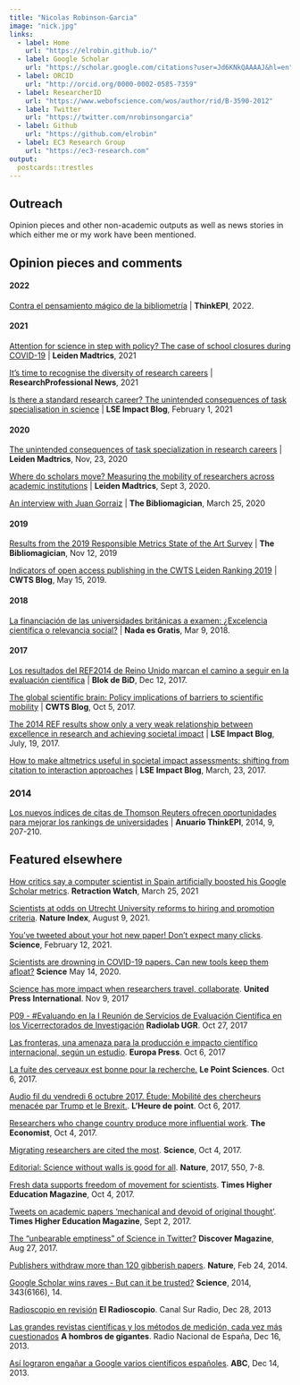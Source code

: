 ```yaml
---
title: "Nicolas Robinson-Garcia"
image: "nick.jpg"
links:
  - label: Home
    url: "https://elrobin.github.io/"
  - label: Google Scholar
    url: "https://scholar.google.com/citations?user=Jd6KNkQAAAAJ&hl=en"
  - label: ORCID
    url: "http://orcid.org/0000-0002-0585-7359"
  - label: ResearcherID
    url: "https://www.webofscience.com/wos/author/rid/B-3590-2012" 
  - label: Twitter
    url: "https://twitter.com/nrobinsongarcia"
  - label: Github
    url: "https://github.com/elrobin" 
  - label: EC3 Research Group
    url: "https://ec3-research.com" 
output:
  postcards::trestles
---
```

 
## Outreach

Opinion pieces and other non-academic outputs as well as news stories in which either me or my work have been mentioned. 

## Opinion pieces and comments

#### 2022
[Contra el pensamiento mágico de la bibliometría](https://doi.org/10.3145/thinkepi.2022.e16a21) | **ThinkEPI**, 2022.

#### 2021
[Attention for science in step with policy? The case of school closures during COVID-19](https://www.leidenmadtrics.nl/articles/attention-for-science-in-step-with-policy-the-case-of-school-closures-during-covid-19) | **Leiden Madtrics**, 2021

[It's time to recognise the diversity of research careers](https://www.researchprofessionalnews.com/rr-funding-insight-2021-2-it-s-time-to-recognise-the-diversity-of-research-careers/) | **ResearchProfessional News**, 2021

[Is there a standard research career? The unintended consequences of task specialisation in science](https://blogs.lse.ac.uk/impactofsocialsciences/2021/02/01/is-there-a-standard-research-career-the-unintended-consequences-of-task-specialisation-in-science/) | **LSE Impact Blog**, February 1, 2021

#### 2020
[The unintended consequences of task specialization in research careers](https://www.leidenmadtrics.nl/articles/the-unintended-consequences-of-task-specialization-in-research-careers) |  **Leiden Madtrics**, Nov, 23, 2020  

[Where do scholars move? Measuring the mobility of researchers across academic institutions](https://www.leidenmadtrics.nl/articles/where-do-scholars-move-measuring-the-mobility-of-researchers-across-academic-institutions) | **Leiden Madtrics**, Sept 3, 2020.  

[An interview with Juan Gorraiz](https://thebibliomagician.wordpress.com/2020/03/25/interview-with-juan-gorraiz/) | **The Bibliomagician**, March 25, 2020  

#### 2019
[Results from the 2019 Responsible Metrics State of the Art Survey](https://thebibliomagician.wordpress.com/2019/11/12/results-from-the-2019-responsible-metrics-state-of-the-art-survey/) | **The Bibliomagician**, Nov 12, 2019  

[Indicators of open access publishing in the CWTS Leiden Ranking 2019](https://www.cwts.nl/blog?article=n-r2w2a4) | **CWTS Blog**, May 15, 2019.  

#### 2018
[La financiación de las universidades británicas a examen: ¿Excelencia científica o relevancia social?](https://nadaesgratis.es/admin/la-financiacion-de-las-universidades-britanicas-a-examen-excelencia-cientifica-o-relevancia-social) | **Nada es Gratis**, Mar 9, 2018.  

#### 2017  
[Los resultados del REF2014 de Reino Unido marcan el camino a seguir en la evaluación científica](https://www.ub.edu/blokdebid/es/content/los-resultados-del-ref2014-del-reino-unido-marcan-el-camino-seguir-en-la-evaluacion) | **Blok de BiD**, Dec 12, 2017.

[The global scientific brain: Policy implications of barriers to scientific mobility](https://www.cwts.nl/blog?article=n-r2r284) | **CWTS Blog**, Oct 5, 2017.  

[The 2014 REF results show only a very weak relationship between excellence in research and achieving societal impact](https://blogs.lse.ac.uk/impactofsocialsciences/2017/07/19/what-do-the-2014-ref-results-tell-us-about-the-relationship-between-excellent-research-and-societal-impact/) | **LSE Impact Blog**, July, 19, 2017.  

[How to make altmetrics useful in societal impact assessments: shifting from citation to interaction approaches](https://blogs.lse.ac.uk/impactofsocialsciences/2017/03/23/how-to-make-altmetrics-useful-in-societal-impact-assessments-shifting-from-citation-to-interaction-approaches/?share=pocket) | **LSE Impact Blog**, March, 23, 2017.  

###  2014  
[Los nuevos índices de citas de Thomson Reuters ofrecen oportunidades para mejorar los rankings de universidades](https://zenodo.org/record/1043364) | **Anuario ThinkEPI**, 2014, 9, 207-210.

## Featured elsewhere

[How critics say a computer scientist in Spain artificially boosted his Google Scholar metrics](https://retractionwatch.com/2022/03/25/how-critics-say-a-computer-scientist-in-spain-artificially-boosted-his-google-scholar-metrics/). **Retraction Watch**, March 25, 2021

[Scientists at odds on Utrecht University reforms to hiring and promotion criteria](https://www.nature.com/nature-index/news-blog/scientists-argue-over-use-of-impact-factors-for-evaluating-research). **Nature Index**, August 9, 2021.

[You've tweeted about your hot new paper! Don't expect many clicks](https://www.science.org/content/article/you-ve-tweeted-about-your-hot-new-paper-don-t-expect-many-clicks). **Science**, February 12, 2021.

[Scientists are drowning in COVID-19 papers. Can new tools keep them afloat?](https://www.science.org/content/article/scientists-are-drowning-covid-19-papers-can-new-tools-keep-them-afloat) **Science** May 14, 2020.

[Science has more impact when researchers travel, collaborate](https://www.upi.com/Science_News/2017/11/09/Science-has-more-impact-when-researchers-travel-collaborate/8481510092041/). **United Press International**. Nov 9, 2017

[P09 - #Evaluando en la I Reunión de Servicios de Evaluación Científica en los Vicerrectorados de Investigación](https://www.ivoox.com/p09-evaluando-i-reunion-de-audios-mp3_rf_32995477_1.html) **Radiolab UGR**. Oct 27, 2017

[Las fronteras, una amenaza para la producción e impacto científico internacional, según un estudio](https://www.europapress.es/comunitat-valenciana/noticia-fronteras-amenaza-produccion-impacto-cientifico-internacional-estudio-20171006121658.html). **Europa Press**. Oct 6, 2017

[La fuite des cerveaux est bonne pour la recherche.](https://www.lepoint.fr/sciences-nature/la-fuite-des-cerveaux-est-bonne-pour-la-recherche-06-10-2017-2162688_1924.php#11) **Le Point Sciences**. Oct 6, 2017.

[Audio fil du vendredi 6 octubre 2017. Étude: Mobilité des chercheurs menacée par Trump et le Brexit.](https://ici.radio-canada.ca/ohdio/premiere/emissions/l-heure-de-pointe-toronto/episodes/391391/audio-fil-du-vendredi-6-octobre-2017). **L'Heure de point**. Oct 6, 2017.

[Researchers who change country produce more influential work](https://www.economist.com/science-and-technology/2017/10/07/researchers-who-change-country-produce-more-influential-work). **The Economist**, Oct 4, 2017.

[Migrating researchers are cited the most](https://doi.org/10.1126/science.aaq1218). **Science**, Oct 4, 2017.

[Editorial: Science without walls is good for all](https://doi.org/10.1038/550007b). **Nature**, 2017, 550, 7-8.

[Fresh data supports freedom of movement for scientists](https://www.timeshighereducation.com/news/fresh-data-support-freedom-movement-scientists). **Times Higher Education Magazine**, Oct 4, 2017.

[Tweets on academic papers ‘mechanical and devoid of original thought’](https://www.timeshighereducation.com/news/tweets-academic-papers-mechanical-and-devoid-original-thought). **Times Higher Education Magazine**, Sept 2, 2017.

[The "unbearable emptiness" of Science in Twitter?](http://blogs.discovermagazine.com/neuroskeptic/?p=9080&alm_mvr=0) **Discover Magazine**, Aug 27, 2017.

[Publishers withdraw more than 120 gibberish papers](https://doi.org/10.1038/nature.2014.14763). **Nature**, Feb 24, 2014.

[Google Scholar wins raves - But can it be trusted?](https://doi.org/10.1126/science.343.6166.14) **Science**, 2014, 343(6166), 14.

[Radioscopio en revisión](https://www.ivoox.com/radioscopio-n-072-radioscopio-revision-audios-mp3_rf_2676279_1.html) **El Radioscopio**. Canal Sur Radio, Dec 28, 2013

[Las grandes revistas científicas y los métodos de medición, cada vez más cuestionados](https://www.ivoox.com/a-hombros-gigantes-las-grandes-revistas-cientificas-y-audios-mp3_rf_2647117_1.html) **A hombros de gigantes**. Radio Nacional de España, Dec 16, 2013.

[Así lograron engañar a Google varios científicos españoles](https://www.abc.es/tecnologia/redes/20131214/abci-google-hackear-cientificos-201312141935.html). **ABC**, Dec 14, 2013.